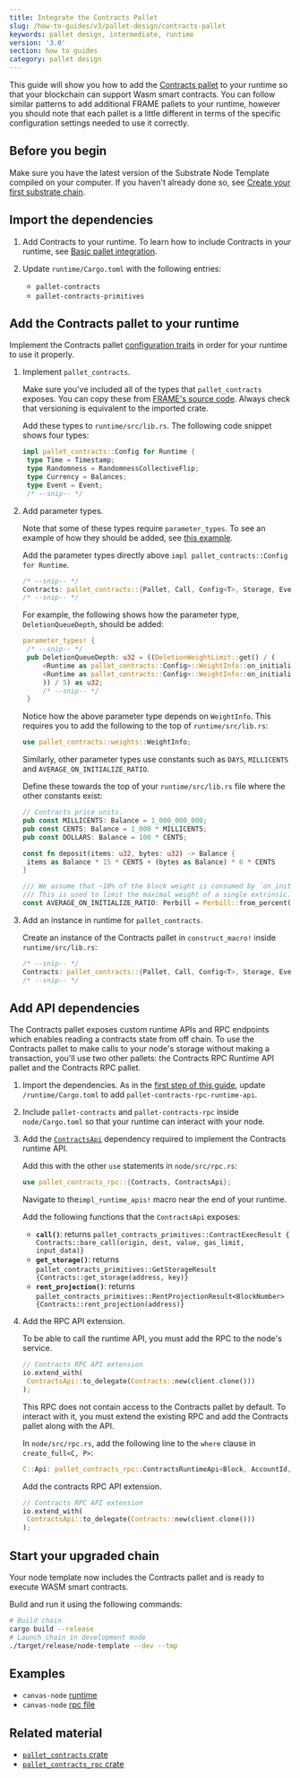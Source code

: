 ```yaml
---
title: Integrate the Contracts Pallet
slug: /how-to-guides/v3/pallet-design/contracts-pallet
keywords: pallet design, intermediate, runtime
version: '3.0'
section: how to guides
category: pallet design
---
```


This guide will show you how to add the [Contracts pallet](/rustdocs/latest/pallet_contracts/index.html) to your runtime so that your blockchain can support Wasm smart contracts.
You can follow similar patterns to add additional FRAME pallets to your runtime, however you should note that each pallet is a little different in terms of the specific configuration settings needed to use it correctly.

## Before you begin

Make sure you have the latest version of the Substrate Node Template compiled on your computer.
If you haven't already done so, see [Create your first substrate chain](/tutorials/v3/create-your-first-substrate-chain/).

## Import the dependencies

1. Add Contracts to your runtime.
   To learn how to include Contracts in your runtime, see [Basic pallet integration](/how-to-guides/v3/basics/pallet-integration).

1. Update `runtime/Cargo.toml` with the following entries:
   - `pallet-contracts`
   - `pallet-contracts-primitives`

## Add the Contracts pallet to your runtime

Implement the Contracts pallet [configuration traits][contracts-config-rustdocs] in order for your runtime to use it properly.

1. Implement `pallet_contracts`.

   Make sure you've included all of the types that `pallet_contracts` exposes.
   You can copy these from [FRAME's source code][contracts-frame-gh]. Always check that versioning is equivalent to the imported crate.

   Add these types to `runtime/src/lib.rs`.
   The following code snippet shows four types:

   ```rust
   impl pallet_contracts::Config for Runtime {
   	type Time = Timestamp;
   	type Randomness = RandomnessCollectiveFlip;
   	type Currency = Balances;
   	type Event = Event;
   	/* --snip-- */
   ```

1. Add parameter types.

   Note that some of these types require `parameter_types`. To see an example of how they should be added, see [this example][bin-runtime-contracts-frame].

   Add the parameter types directly above `impl pallet_contracts::Config for Runtime`.

   ```rust
   /* --snip-- */
   Contracts: pallet_contracts::{Pallet, Call, Config<T>, Storage, Event<T>},
   /* --snip-- */
   ```

   For example, the following shows how the parameter type, `DeletionQueueDepth`, should be added:

   ```rust
   parameter_types! {
   	/* --snip-- */
   	pub DeletionQueueDepth: u32 = ((DeletionWeightLimit::get() / (
   		<Runtime as pallet_contracts::Config>::WeightInfo::on_initialize_per_queue_item(1) -
   		<Runtime as pallet_contracts::Config>::WeightInfo::on_initialize_per_queue_item(0)
   		)) / 5) as u32;
   		/* --snip-- */
   	}
   ```

   Notice how the above parameter type depends on `WeightInfo`. This requires you to add the following to the top of `runtime/src/lib.rs`:

   ```rust
   use pallet_contracts::weights::WeightInfo;
   ```

   Similarly, other parameter types use constants such as `DAYS`, `MILLICENTS` and `AVERAGE_ON_INITIALIZE_RATIO`.

   Define these towards the top of your `runtime/src/lib.rs` file where the other constants exist:

   ```rust
   // Contracts price units.
   pub const MILLICENTS: Balance = 1_000_000_000;
   pub const CENTS: Balance = 1_000 * MILLICENTS;
   pub const DOLLARS: Balance = 100 * CENTS;

   const fn deposit(items: u32, bytes: u32) -> Balance {
   	items as Balance * 15 * CENTS + (bytes as Balance) * 6 * CENTS
   }

   /// We assume that ~10% of the block weight is consumed by `on_initialize` handlers.
   /// This is used to limit the maximal weight of a single extrinsic.
   const AVERAGE_ON_INITIALIZE_RATIO: Perbill = Perbill::from_percent(10);
   ```

1. Add an instance in runtime for `pallet_contracts`.

   Create an instance of the Contracts pallet in `construct_macro!` inside `runtime/src/lib.rs`:

   ```rust
   /* --snip-- */
   Contracts: pallet_contracts::{Pallet, Call, Config<T>, Storage, Event<T>},
   /* --snip-- */
   ```

## Add API dependencies

The Contracts pallet exposes custom runtime APIs and RPC endpoints
which enables reading a contracts state from off chain. To use
the Contracts pallet to make calls to your node's storage without making a transaction, you'll use two other pallets: the Contracts RPC Runtime API pallet and the Contracts RPC pallet.

1. Import the dependencies.
   As in the [first step of this guide](#1-import-the-dependencies), update `/runtime/Cargo.toml` to add `pallet-contracts-rpc-runtime-api`.

1. Include `pallet-contracts` and `pallet-contracts-rpc` inside `node/Cargo.toml` so that your runtime can interact with your node.

1. Add the [`ContractsApi`][contracts-api-rustdocs] dependency required to implement the Contracts runtime API.

   Add this with the other `use` statements in `node/src/rpc.rs`:

   ```rust
   use pallet_contracts_rpc::{Contracts, ContractsApi};
   ```

   Navigate to the`impl_runtime_apis!` macro near the end of your runtime.

   Add the following functions that the `ContractsApi` exposes:

   - **`call()`**: returns `pallet_contracts_primitives::ContractExecResult { Contracts::bare_call(origin, dest, value, gas_limit, input_data)}`
   - **`get_storage()`**: returns `pallet_contracts_primitives::GetStorageResult {Contracts::get_storage(address, key)}`
   - **`rent_projection()`**: returns `pallet_contracts_primitives::RentProjectionResult<BlockNumber> {Contracts::rent_projection(address)}`

1. Add the RPC API extension.

   To be able to call the runtime API, you must add the RPC to the node's service.

   ```rust
   // Contracts RPC API extension
   io.extend_with(
   	ContractsApi::to_delegate(Contracts::new(client.clone()))
   );
   ```

   This RPC does not contain access to the Contracts pallet by default.
   To interact with it, you must extend the existing RPC and add the Contracts pallet along with the API.

   In `node/src/rpc.rs`, add the following line to the `where` clause in `create_full<C, P>`:

   ```rust
   C::Api: pallet_contracts_rpc::ContractsRuntimeApi<Block, AccountId, Balance, BlockNumber>,
   ```

   Add the contracts RPC API extension.

   ```rust
   // Contracts RPC API extension
   io.extend_with(
   	ContractsApi::to_delegate(Contracts::new(client.clone()))
   );
   ```

## Start your upgraded chain

Your node template now includes the Contracts pallet and is ready to execute WASM smart contracts.

Build and run it using the following commands:

```bash
# Build chain
cargo build --release
# Launch chain in development mode
./target/release/node-template --dev --tmp
```

## Examples

- `canvas-node` [runtime](https://github.com/paritytech/canvas-node/blob/master/runtime/src/lib.rs#L361)
- `canvas-node` [rpc file](https://github.com/paritytech/canvas-node/blob/master/node/src/rpc.rs)

## Related material

- [`pallet_contracts` crate](/rustdocs/latest/pallet_contracts/index.html)
- [`pallet_contracts_rpc` crate](/rustdocs/latest/pallet_contracts_rpc/index.html)

[create-first-chain-tutorial]: /tutorials/v3/create-your-first-substrate-chain
[contracts-config-rustdocs]: /rustdocs/latest/pallet_contracts/trait.Config.html
[contracts-frame-gh]: https://github.com/paritytech/substrate/blob/master/frame/contracts/src/lib.rs#L144
[bin-runtime-contracts-frame]: https://github.com/paritytech/substrate/blob/632b32300eb9376767c2ae7b38e79b3f7f5329b1/bin/node/runtime/src/lib.rs#L887-L903
[contracts-api-rustdocs]: /rustdocs/latest/pallet_contracts_rpc_runtime_api/trait.ContractsApi.html
